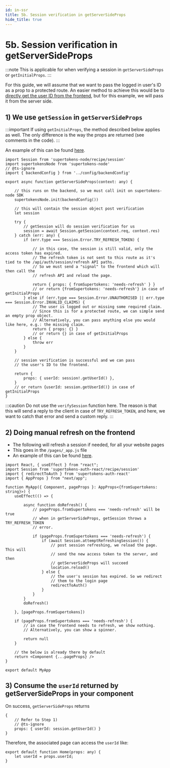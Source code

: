 ```yaml
---
id: in-ssr
title: 5b. Session verification in getServerSideProps
hide_title: true
---
```


<!-- COPY DOCS -->
<!-- ./thirdpartyemailpassword/nextjs/session-verification/in-ssr.mdx -->

# 5b. Session verification in getServerSideProps

:::note
This is applicable for when verifying a session in `getServerSideProps` or `getInitialProps`.
:::

For this guide, we will assume that we want to pass the logged in user's ID as a prop to a protected route. An easier method to achieve this would be to [directly get the user ID from the frontend](../../common-customizations/get-user-info#on-the-frontend), but for this example, we will pass it from the server side.

## 1) We use `getSession` in `getServerSideProps`

:::important
If using `getInitialProps`, the method described below applies as well. The only difference is the way the props are returned (see comments in the code).
:::

An example of this can be found [here](https://github.com/supertokens/next.js/blob/canary/examples/with-supertokens/pages/index.js#L15).


```tsx
import Session from 'supertokens-node/recipe/session'
import supertokensNode from 'supertokens-node'
// @ts-ignore
import { backendConfig } from '../config/backendConfig'

export async function getServerSideProps(context: any) {

    // this runs on the backend, so we must call init on supertokens-node SDK
    supertokensNode.init(backendConfig())

    // this will contain the session object post verification
    let session

    try {
        // getSession will do session verification for us
        session = await Session.getSession(context.req, context.res)
    } catch (err: any) {
        if (err.type === Session.Error.TRY_REFRESH_TOKEN) {

            // in this case, the session is still valid, only the access token has expired.
            // The refresh token is not sent to this route as it's tied to the /api/auth/session/refresh API paths.
            // So we must send a "signal" to the frontend which will then call the 
            // refresh API and reload the page.

            return { props: { fromSupertokens: 'needs-refresh' } }
            // or return {fromSupertokens: 'needs-refresh'} in case of getInitialProps
        } else if (err.type === Session.Error.UNAUTHORISED || err.type === Session.Error.INVALID_CLAIMS) {
            // The user is logged out or missing some required claim. 
            // Since this is for a protected route, we can simple send an empty prop object. 
            // Alternatively, you can pass anything else you would like here, e.g.: the missing claim.
            return { props: {} }
            // or return {} in case of getInitialProps
        } else {
            throw err
        }
    }

    // session verification is successful and we can pass
    // the user's ID to the frontend.

    return {
        props: { userId: session!.getUserId() },
    }
    // or return {userId: session.getUserId()} in case of getInitialProps
}
```

:::caution
Do not use the `verifySession` function here. The reason is that this will send a reply to the client in case of `TRY_REFRESH_TOKEN`, and here, we want to catch that error and send a custom reply.
:::

## 2) Doing manual refresh on the frontend

- The following will refresh a session if needed, for all your website pages
- This goes in the `/pages/_app.js` file
- An example of this can be found [here](https://github.com/supertokens/next.js/blob/canary/examples/with-supertokens/pages/_app.js#L16).


```tsx title="/pages/_app.ts"
import React, { useEffect } from "react";
import Session from 'supertokens-auth-react/recipe/session'
import { redirectToAuth } from 'supertokens-auth-react'
import { AppProps } from "next/app";

function MyApp({ Component, pageProps }: AppProps<{fromSupertokens: string}>) {
    useEffect(() => {

        async function doRefresh() {
            // pageProps.fromSupertokens === 'needs-refresh' will be true
            // when in getServerSideProps, getSession throws a TRY_REFRESH_TOKEN
            // error.

            if (pageProps.fromSupertokens === 'needs-refresh') {
                if (await Session.attemptRefreshingSession()) {
                    // post session refreshing, we reload the page. This will
                    // send the new access token to the server, and then 
                    // getServerSideProps will succeed
                    location.reload()
                } else {
                    // the user's session has expired. So we redirect
                    // them to the login page
                    redirectToAuth()
                }
            }
        }
        doRefresh()

    }, [pageProps.fromSupertokens])

    if (pageProps.fromSupertokens === 'needs-refresh') {
        // in case the frontend needs to refresh, we show nothing.
        // Alternatively, you can show a spinner.

        return null
    }

    // the below is already there by default
    return <Component {...pageProps} />
}

export default MyApp
```

## 3) Consume the `userId` returned by getServerSideProps in your component

On success, `getServerSideProps` returns
```tsx
{
    // Refer to Step 1)
    // @ts-ignore
    props: { userId: session.getUserId() }
}
```

Therefore, the associated page can access the `userId` like:

```tsx
export default function Home(props: any) {
    let userId = props.userId;
}
```
